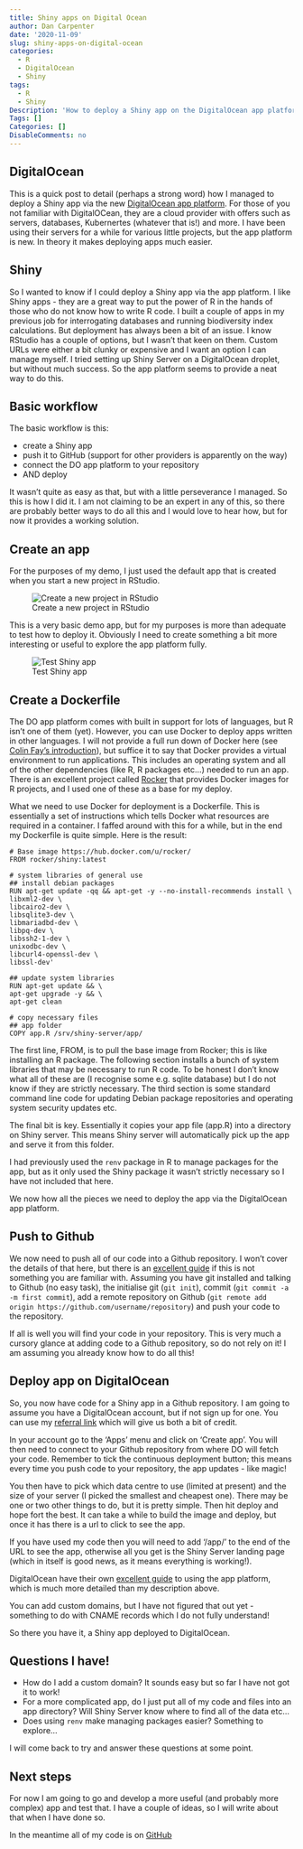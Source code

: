 ```yaml
---
title: Shiny apps on Digital Ocean
author: Dan Carpenter
date: '2020-11-09'
slug: shiny-apps-on-digital-ocean
categories:
  - R
  - DigitalOcean
  - Shiny
tags:
  - R
  - Shiny
Description: 'How to deploy a Shiny app on the DigitalOcean app platform'
Tags: []
Categories: []
DisableComments: no
---
```


## DigitalOcean
This is a quick post to detail (perhaps a strong word) how I managed to deploy a Shiny app via the new [DigitalOcean app platform](https://www.digitalocean.com/products/app-platform/).  For those of you not familiar with DigitalOCean, they are a cloud provider with offers such as servers, databases, Kubernertes (whatever that is!) and more.  I have been using their servers for a while for various little projects, but the app platform is new.  In theory it makes deploying apps much easier.

## Shiny
So I wanted to know if I could deploy a Shiny app via the app platform.  I like Shiny apps - they are a great way to put the power of R in the hands of those who do not know how to write R code.  I built a couple of apps in my previous job for interrogating databases and running biodiversity index calculations.  But deployment has always been a bit of an issue.  I know RStudio has a couple of options, but I wasn't that keen on them.  Custom URLs were either a bit clunky or expensive and I want an option I can manage myself.  I tried setting up Shiny Server on a DigitalOcean droplet, but without much success.  So the app platform seems to provide a neat way to do this.

## Basic workflow
The basic workflow is this:

+ create a Shiny app
* push it to GitHub (support for other providers is apparently on the way)
* connect the DO app platform to your repository
* AND deploy

It wasn't quite as easy as that, but with a little perseverance I managed.  So this is how I did it.  I am not claiming to be an expert in any of this, so there are probably better ways to do all this and I would love to hear how, but for now it provides a working solution.

## Create an app
For the purposes of my demo, I just used the default app that is created when you start a new project in RStudio.

![Create a new project in RStudio](Shiny_project.png)

This is a very basic demo app, but for my purposes is more than adequate to test how to deploy it.  Obviously I need to create something a bit more interesting or useful to explore the app platform fully.

![Test Shiny app](shiny_app.png)

## Create a Dockerfile
The DO app platform comes with built in support for lots of languages, but R isn't one of them (yet).  However, you can use Docker to deploy apps written in other languages.  I will not provide a full run down of Docker here (see [Colin Fay's introduction](https://colinfay.me/docker-r-reproducibility/)), but suffice it to say that Docker provides a virtual environment to run applications.  This includes an operating system and all of the other dependencies (like R, R packages etc...) needed to run an app.  There is an excellent project called [Rocker](https://www.rocker-project.org/) that provides Docker images for R projects, and I used one of these as a base for my deploy.

What we need to use Docker for deployment is a Dockerfile.  This is essentially a set of instructions which tells Docker what resources are required in a container.  I faffed around with this for a while, but in the end my Dockerfile is quite simple.  Here is the result:

`# Base image https://hub.docker.com/u/rocker/`  
`FROM rocker/shiny:latest`

`# system libraries of general use`    
`## install debian packages`    
`RUN apt-get update -qq && apt-get -y --no-install-recommends install \`  
`    libxml2-dev \`  
`    libcairo2-dev \`  
`    libsqlite3-dev \`  
`   libmariadbd-dev \`  
`    libpq-dev \`  
`    libssh2-1-dev \`  
`    unixodbc-dev \`  
`    libcurl4-openssl-dev \`  
`    libssl-dev'`  

`## update system libraries`  
`RUN apt-get update && \`  
`    apt-get upgrade -y && \`  
`    apt-get clean`  

`# copy necessary files`  
`## app folder`  
`COPY app.R /srv/shiny-server/app/`  

The first line, FROM, is to pull the base image from Rocker; this is like installing an R package.  The following section installs a bunch of system libraries that may be necessary to run R code.  To be honest I don't know what all of these are (I recognise some e.g. sqlite database) but I do not know if they are strictly necessary.  The third section is some standard command line code for updating Debian package repositories and operating system security updates etc.

The final bit is key.  Essentially it copies your app file (app.R) into a directory on Shiny server.  This means Shiny server will automatically pick up the app and serve it from this folder.

I had previously used the `renv` package in R to manage packages for the app, but as it only used the Shiny package it wasn't strictly necessary so I have not included that here.

We now how all the pieces we need to deploy the app via the DigitalOcean app platform.

## Push to Github
We now need to push all of our code into a Github repository.  I won't cover the details of that here, but there is an [excellent guide](https://happygitwithr.com/) if this is not something you are familiar with.  Assuming you have git installed and talking to Github (no easy task), the initialise git (`git init`), commit (`git commit -a -m first commit`), add a remote repository on Github (`git remote add origin https://github.com/username/repository`) and push your code to the repository.

If all is well you will find your code in your repository.  This is very much a cursory glance at adding code to a Github repository, so do not rely on it!  I am assuming you already know how to do all this!

## Deploy app on DigitalOcean
So, you now have code for a Shiny app in a Github repository.  I am going to assume you have a DigitalOcean account, but if not sign up for one.  You can use my [referral link](https://m.do.co/c/1c82d179ee2d) which will give us both a bit of credit.

In your account go to the 'Apps' menu and click on 'Create app'.  You will then need to connect to your Github repository from where DO will fetch your code. Remember to tick the continuous deployment button; this means every time you push code to your repository, the app updates - like magic!

You then have to pick which data centre to use (limited at present) and the size of your server (I picked the smallest and cheapest one).  There may be one or two other things to do, but it is pretty simple.  Then hit deploy and hope fort the best.  It can take a while to build the image and deploy, but once it has there is a url to click to see the app.

If you have used my code then you will need to add '/app/' to the end of the URL to see the app, otherwise all you get is the Shiny Server landing page (which in itself is good news, as it means everything is working!).

DigitalOcean have their own [excellent guide](https://www.digitalocean.com/blog/introducing-digitalocean-app-platform-reimagining-paas-to-make-it-simpler-for-you-to-build-deploy-and-scale-apps/) to using the app platform, which is much more detailed than my description above.

You can add custom domains, but I have not figured that out yet - something to do with CNAME records which I do not fully understand!

So there you have it, a Shiny app deployed to DigitalOcean.

## Questions I have!

* How do I add a custom domain? It sounds easy but so far I have not got it to work!
* For a more complicated app, do I just put all of my code and files into an app directory?  Will Shiny Server know where to find all of the data etc...
* Does using `renv` make managing packages easier? Something to explore...

I will come back to try and answer these questions at some point.

## Next steps
For now I am going to go and develop a more useful (and probably more complex) app and test that.  I have a couple of ideas, so I will write about that when I have done so.

In the meantime all of my code is on [GitHub](https://github.com/drdcarpenter/test-app/tree/master)
